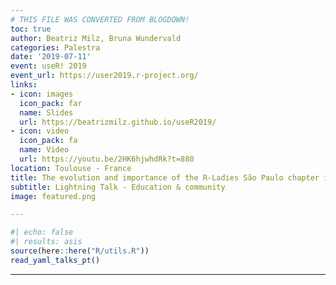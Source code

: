 ```yaml
---
# THIS FILE WAS CONVERTED FROM BLOGDOWN!
toc: true
author: Beatriz Milz, Bruna Wundervald
categories: Palestra
date: '2019-07-11'
event: useR! 2019
event_url: https://user2019.r-project.org/
links:
- icon: images
  icon_pack: far
  name: Slides
  url: https://beatrizmilz.github.io/useR2019/
- icon: video
  icon_pack: fa
  name: Video
  url: https://youtu.be/2HK6hjwhdRk?t=880
location: Toulouse - France
title: The evolution and importance of the R-Ladies São Paulo chapter in Brazil
subtitle: Lightning Talk - Education & community
image: featured.png

---
```


```r
#| echo: false
#| results: asis
source(here::here("R/utils.R"))
read_yaml_talks_pt()
```


---

